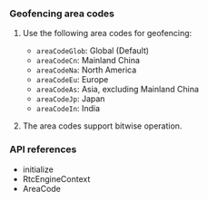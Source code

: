 <PlatformWrapper platform="flutter">

### Geofencing area codes

1. Use the following area codes for geofencing:

    * `areaCodeGlob`: Global (Default)
    * `areaCodeCn`: Mainland China
    * `areaCodeNa`: North America
    * `areaCodeEu`: Europe
    * `areaCodeAs`: Asia, excluding Mainland China
    * `areaCodeJp`: Japan
    * `areaCodeIn`: India

2. The area codes support bitwise operation.

### API references

* <Link to = "{{global.API_REF_FLUTTER_ROOT}}/class_irtcengine.html#api_create2">initialize</Link>

* <Link to = "{{global.API_REF_FLUTTER_ROOT}}/rtc_api_data_type.html#class_rtcengineconfig_ng">RtcEngineContext</Link>

* <Link to = "{{global.API_REF_FLUTTER_ROOT}}/rtc_api_data_type.html#enum_areacode">AreaCode</Link>

</PlatformWrapper>
